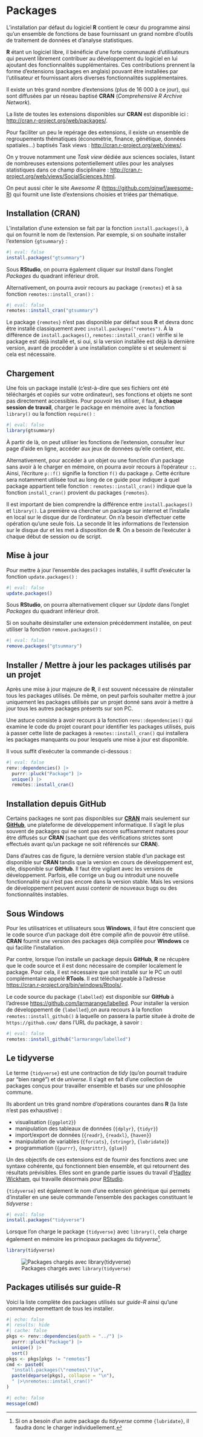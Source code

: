# Packages {#sec-packages}

L'installation par défaut du logiciel **R** contient le cœur du programme ainsi qu'un ensemble de fonctions de base fournissant un grand nombre d'outils de traitement de données et d'analyse statistiques.

**R** étant un logiciel libre, il bénéficie d'une forte communauté d'utilisateurs qui peuvent librement contribuer au développement du logiciel en lui ajoutant des fonctionnalités supplémentaires. Ces contributions prennent la forme d'extensions (packages en anglais) pouvant être installées par l'utilisateur et fournissant alors diverses fonctionnalités supplémentaires.

Il existe un très grand nombre d'extensions (plus de 16 000 à ce jour), qui sont diffusées par un réseau baptisé **CRAN** (*Comprehensive R Archive Network*).

La liste de toutes les extensions disponibles sur **CRAN** est disponible ici : <http://cran.r-project.org/web/packages/>.

Pour faciliter un peu le repérage des extensions, il existe un ensemble de regroupements thématiques (économétrie, finance, génétique, données spatiales...) baptisés Task views : <http://cran.r-project.org/web/views/>.

On y trouve notamment une *Task view* dédiée aux sciences sociales, listant de nombreuses extensions potentiellement utiles pour les analyses statistiques dans ce champ disciplinaire : <http://cran.r-project.org/web/views/SocialSciences.html>.

On peut aussi citer le site *Awesome R* (<https://github.com/qinwf/awesome-R>) qui fournit une liste d'extensions choisies et triées par thématique.

## Installation (CRAN)

L'installation d'une extension se fait par la fonction `install.packages()`, à qui on fournit le nom de l'extension. Par exemple, si on souhaite installer l'extension `{gtsummary}` :

```r
#| eval: false
install.packages("gtsummary")
```

Sous **RStudio**, on pourra également cliquer sur *Install* dans l'onglet *Packages* du quadrant inférieur droit.

Alternativement, on pourra avoir recours au package `{remotes}` et à sa fonction `remotes::install_cran()` :

```r
#| eval: false
remotes::install_cran("gtsummary")
```

::: callout-note
Le package `{remotes}` n'est pas disponible par défaut sous **R** et devra donc être installé classiquement avec `install.packages("remotes")`. À la différence de `install.packages()`, `remotes::install_cran()` vérifie si le package est déjà installé et, si oui, si la version installée est déjà la dernière version, avant de procéder à une installation complète si et seulement si cela est nécessaire.
:::

## Chargement

Une fois un package installé (c'est-à-dire que ses fichiers ont été téléchargés et copiés sur votre ordinateur), ses fonctions et objets ne sont pas directement accessibles. Pour pouvoir les utiliser, il faut, **à chaque session de travail**, charger le package en mémoire avec la fonction `library()` ou la fonction `require()` :

```r
#| eval: false
library(gtsummary)
```

À partir de là, on peut utiliser les fonctions de l'extension, consulter leur page d'aide en ligne, accéder aux jeux de données qu'elle contient, etc.

Alternativement, pour accéder à un objet ou une fonction d'un package sans avoir à le charger en mémoire, on pourra avoir recours à l'opérateur `::`. Ainsi, l'écriture `p::f()` signifie la fonction `f()` du package `p`. Cette écriture sera notamment utilisée tout au long de ce guide pour indiquer à quel package appartient telle fonction : `remotes::install_cran()` indique que la fonction `install_cran()` provient du packages `{remotes}`.

::: callout-important
Il est important de bien comprendre la différence entre `install.packages()` et `library()`. La première va chercher un package sur internet et l'installe en local sur le disque dur de l'ordinateur. On n'a besoin d'effectuer cette opération qu'une seule fois. La seconde lit les informations de l'extension sur le disque dur et les met à disposition de **R**. On a besoin de l'exécuter à chaque début de session ou de script.
:::

## Mise à jour

Pour mettre à jour l'ensemble des packages installés, il suffit d'exécuter la fonction `update.packages()` :

```r
#| eval: false
update.packages()
```

Sous **RStudio**, on pourra alternativement cliquer sur *Update* dans l'onglet *Packages* du quadrant inférieur droit.

Si on souhaite désinstaller une extension précédemment installée, on peut utiliser la fonction `remove.packages()` :

```r
#| eval: false
remove.packages("gtsummary")
```

::: callout-tip
## Installer / Mettre à jour les packages utilisés par un projet

Après une mise à jour majeure de **R**, il est souvent nécessaire de réinstaller tous les packages utilisés. De même, on peut parfois souhaiter mettre à jour uniquement les packages utilisés par un projet donné sans avoir à mettre à jour tous les autres packages présents sur son PC.

Une astuce consiste à avoir recours à la fonction `renv::dependencies()` qui examine le code du projet courant pour identifier les packages utilisés, puis à passer cette liste de packages à `remotes::install_cran()` qui installera les packages manquants ou pour lesquels une mise à jour est disponible.

Il vous suffit d'exécuter la commande ci-dessous :

```r
#| eval: false
renv::dependencies() |> 
  purrr::pluck("Package") |>
  unique() |> 
  remotes::install_cran()
```
:::

## Installation depuis GitHub

Certains packages ne sont pas disponibles sur [**CRAN**](https://cran.r-project.org/) mais seulement sur [**GitHub**](https://github.com/), une plateforme de développement informatique. Il s'agit le plus souvent de packages qui ne sont pas encore suffisamment matures pour être diffusés sur **CRAN** (sachant que des vérifications strictes sont effectués avant qu'un package ne soit référencés sur **CRAN**).

Dans d'autres cas de figure, la dernière version stable d'un package est disponible sur **CRAN** tandis que la version en cours de développement est, elle, disponible sur **GitHub**. Il faut être vigilant avec les versions de développement. Parfois, elle corrige un bug ou introduit une nouvelle fonctionnalité qui n'est pas encore dans la version stable. Mais les versions de développement peuvent aussi contenir de nouveaux bugs ou des fonctionnalités instables.

::: callout-warning
## Sous Windows

Pour les utilisatrices et utilisateurs sous **Windows**, il faut être conscient que le code source d'un package doit être compilé afin de pouvoir être utilisé. **CRAN** fournit une version des packages déjà compilée pour **Windows** ce qui facilite l'installation.

Par contre, lorsque l'on installe un package depuis **GitHub**, **R** ne récupère que le code source et il est donc nécessaire de compiler localement le package. Pour cela, il est nécessaire que soit installé sur le PC un outil complémentaire appelé **RTools**. Il est téléchargeable à l'adresse <https://cran.r-project.org/bin/windows/Rtools/>.
:::

Le code source du package `{labelled}` est disponible sur **GitHub** à l'adresse <https://github.com/larmarange/labelled>. Pour installer la version de développement de `{labelled}`,on aura recours à la fonction `remotes::install_github()` à laquelle on passera la partie située à droite de `https://github.com/` dans l'URL du package, à savoir :

```r
#| eval: false
remotes::install_github("larmarange/labelled")
```

## Le tidyverse

Le terme `{tidyverse}` est une contraction de *tidy* (qu'on pourrait traduire par <q>bien rangé</q>) et de *universe*. Il s'agit en fait d'une collection de packages conçus pour travailler ensemble et basés sur une philosophie commune.

Ils abordent un très grand nombre d'opérations courantes dans **R** (la liste n'est pas exhaustive) :

-   visualisation (`{ggplot2}`)
-   manipulation des tableaux de données (`{dplyr}`, `{tidyr}`)
-   import/export de données (`{readr}`, `{readxl}`, `{haven}`)
-   manipulation de variables (`{forcats}`, `{stringr}`, `{lubridate}`)
-   programmation (`{purrr}`, `{magrittr}`, `{glue}`)

Un des objectifs de ces extensions est de fournir des fonctions avec une syntaxe cohérente, qui fonctionnent bien ensemble, et qui retournent des résultats prévisibles. Elles sont en grande partie issues du travail d'[Hadley Wickham](http://hadley.nz/), qui travaille désormais pour [RStudio](https://www.rstudio.com).

`{tidyverse}` est également le nom d'une extension générique qui permets d'installer en une seule commande l'ensemble des packages constituant le *tidyverse* :

```r
#| eval: false
install.packages("tidyverse")
```

Lorsque l'on charge le package `{tidyverse}` avec `library()`, cela charge également en mémoire les principaux packages du *tidyverse*[^packages-1].

[^packages-1]: Si on a besoin d'un autre package du *tidyverse* comme `{lubridate}`, il faudra donc le charger individuellement.

```r
library(tidyverse)
```

![Packages chargés avec `library(tidyverse)`](ressources/tidyverse_core_packages.png){#fig-tidyverse-core}

## Packages utilisés sur guide-R

Voici la liste complète des packages utilisés sur *guide-R* ainsi qu'une commande permettant de tous les installer.

```r
#| echo: false
#| results: hide
#| cache: false
pkgs <- renv::dependencies(path = "../") |> 
  purrr::pluck("Package") |>
  unique() |> 
  sort()
pkgs <- pkgs[pkgs != "remotes"]
cmd <- paste0(
  "install.packages(\"remotes\")\n",
  paste(deparse(pkgs), collapse = "\n"),
  " |>\nremotes::install_cran()"
)
```

```r
#| echo: false
message(cmd)
```

